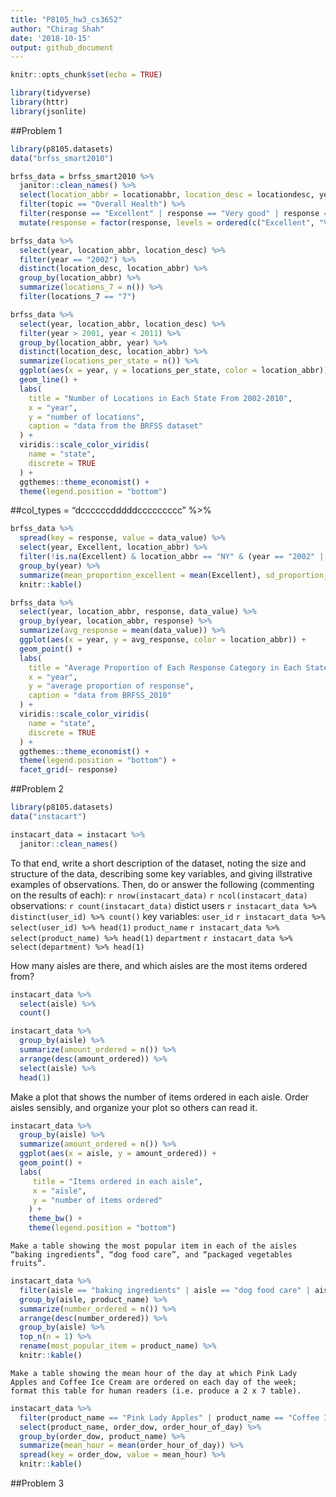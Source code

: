 ```yaml
---
title: "P8105_hw3_cs3652"
author: "Chirag Shah"
date: '2018-10-15'
output: github_document
---
```


```r
knitr::opts_chunk$set(echo = TRUE)
```

```r
library(tidyverse)
library(httr)
library(jsonlite)
```

##Problem 1

```r
library(p8105.datasets)
data("brfss_smart2010")

brfss_data = brfss_smart2010 %>% 
  janitor::clean_names() %>% 
  select(location_abbr = locationabbr, location_desc = locationdesc, year, topic, response, data_value) %>% 
  filter(topic == "Overall Health") %>% 
  filter(response == "Excellent" | response == "Very good" | response == "Good" | response == "Fair" | response == "Poor") %>% 
  mutate(response = factor(response, levels = ordered(c("Excellent", "Very good", "Good", "Fair", "Poor"))))
```

```r
brfss_data %>% 
  select(year, location_abbr, location_desc) %>% 
  filter(year == "2002") %>% 
  distinct(location_desc, location_abbr) %>% 
  group_by(location_abbr) %>% 
  summarize(locations_7 = n()) %>% 
  filter(locations_7 == "7")
```

```r
brfss_data %>% 
  select(year, location_abbr, location_desc) %>% 
  filter(year > 2001, year < 2011) %>% 
  group_by(location_abbr, year) %>% 
  distinct(location_desc, location_abbr) %>% 
  summarize(locations_per_state = n()) %>%
  ggplot(aes(x = year, y = locations_per_state, color = location_abbr)) +
  geom_line() +
  labs(
    title = "Number of Locations in Each State From 2002-2010",
    x = "year",
    y = "number of locations",
    caption = "data from the BRFSS dataset"
  ) +
  viridis::scale_color_viridis(
    name = "state", 
    discrete = TRUE
  ) + 
  ggthemes::theme_economist() +
  theme(legend.position = "bottom")
```

##col_types = "dccccccdddddccccccccc" %>% 

```r
brfss_data %>%
  spread(key = response, value = data_value) %>%
  select(year, Excellent, location_abbr) %>% 
  filter(!is.na(Excellent) & location_abbr == "NY" & (year == "2002" | year == "2006" | year == "2010")) %>%
  group_by(year) %>% 
  summarize(mean_proportion_excellent = mean(Excellent), sd_proportion_excellent = sd(Excellent)) %>% 
  knitr::kable()
```

```r
brfss_data %>% 
  select(year, location_abbr, response, data_value) %>% 
  group_by(year, location_abbr, response) %>% 
  summarize(avg_response = mean(data_value)) %>% 
  ggplot(aes(x = year, y = avg_response, color = location_abbr)) + 
  geom_point() +
  labs(
    title = "Average Proportion of Each Response Category in Each State Over Time",
    x = "year",
    y = "average proportion of response",
    caption = "data from BRFSS_2010"
  ) +
  viridis::scale_color_viridis(
    name = "state", 
    discrete = TRUE
  ) + 
  ggthemes::theme_economist() + 
  theme(legend.position = "bottom") +
  facet_grid(~ response) 
```

##Problem 2

```r
library(p8105.datasets)
data("instacart")

instacart_data = instacart %>% 
  janitor::clean_names()
```


To that end, write a short description of the dataset, noting the size and structure of the data, describing some key variables, and giving illstrative examples of observations. Then, do or answer the following (commenting on the results of each):
`r nrow(instacart_data)` `r ncol(instacart_data)` observations: `r count(instacart_data)` distict users `r instacart_data %>% distinct(user_id) %>% count()` 
key variables: `user_id` `r instacart_data %>% select(user_id) %>% head(1)`
`product_name` `r instacart_data %>% select(product_name) %>% head(1)`
`department` `r instacart_data %>% select(department) %>% head(1)`

How many aisles are there, and which aisles are the most items ordered from?

```r
instacart_data %>% 
  select(aisle) %>% 
  count()

instacart_data %>% 
  group_by(aisle) %>% 
  summarize(amount_ordered = n()) %>% 
  arrange(desc(amount_ordered)) %>% 
  select(aisle) %>% 
  head(1)
```

Make a plot that shows the number of items ordered in each aisle. Order aisles sensibly, and organize your plot so others can read it.
```r
instacart_data %>% 
  group_by(aisle) %>% 
  summarize(amount_ordered = n()) %>% 
  ggplot(aes(x = aisle, y = amount_ordered)) + 
  geom_point() +
  labs(
     title = "Items ordered in each aisle",
     x = "aisle",
     y = "number of items ordered"
    ) +
    theme_bw() +
    theme(legend.position = "bottom")
```

    Make a table showing the most popular item in each of the aisles “baking ingredients”, “dog food care”, and “packaged vegetables fruits”.
    
```r
instacart_data %>% 
  filter(aisle == "baking ingredients" | aisle == "dog food care" | aisle == "packaged vegetables fruits") %>% 
  group_by(aisle, product_name) %>% 
  summarize(number_ordered = n()) %>% 
  arrange(desc(number_ordered)) %>% 
  group_by(aisle) %>% 
  top_n(n = 1) %>% 
  rename(most_popular_item = product_name) %>% 
  knitr::kable()
```

    Make a table showing the mean hour of the day at which Pink Lady Apples and Coffee Ice Cream are ordered on each day of the week; format this table for human readers (i.e. produce a 2 x 7 table).

```r
instacart_data %>% 
  filter(product_name == "Pink Lady Apples" | product_name == "Coffee Ice Cream") %>% 
  select(product_name, order_dow, order_hour_of_day) %>% 
  group_by(order_dow, product_name) %>% 
  summarize(mean_hour = mean(order_hour_of_day)) %>% 
  spread(key = order_dow, value = mean_hour) %>% 
  knitr::kable()
```

##Problem 3 

